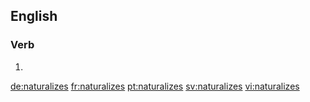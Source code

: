 ==English==

===Verb===
{{head|en}}

# {{en-third-person singular of|naturalize}}

[[de:naturalizes]]
[[fr:naturalizes]]
[[pt:naturalizes]]
[[sv:naturalizes]]
[[vi:naturalizes]]